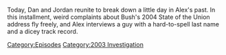 {{DEFAULTSORT:
    #_EPISODE_0789:January 26, 2004
}}{{Episode
    | title           = January 26, 2004
    | caption         = Listen to this episode on [https://knowledgefight.libsyn.com/789-january-26-2004 Libsyn] [https://open.spotify.com/episode/5Cqm4ydk7Of3DfWJZXAa2q Spotify]
    | episodeNumber   = 789
    | length          = 01:31:42
    | airDate         = March 27, 2023
    | coverageDate    = January 26, 2004
    | episodeType     = [[:Category:2003 Investigation|2003 Investigation]]
    | appearance      = [[Davis Lurmann]]
    | previousEpisode = [[788: Mike Rothschild Returns]]
    | nextEpisode     = [[790: March 27-28, 2023]]
}}

{{Stub}}

Today, Dan and Jordan reunite to break down a little day in Alex's past.  In this installment, weird complaints about Bush's 2004 State of the Union address fly freely, and Alex interviews a guy with a hard-to-spell last name and a dicey track record.

[[Category:Episodes]]
[[Category:2003 Investigation]]
